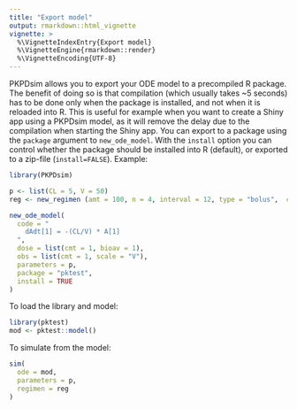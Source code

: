 ```yaml
---
title: "Export model"
output: rmarkdown::html_vignette
vignette: >
  %\VignetteIndexEntry{Export model}
  %\VignetteEngine{rmarkdown::render}
  %\VignetteEncoding{UTF-8}
---
```


PKPDsim allows you to export your ODE model to a precompiled R package. The benefit of doing so is that compilation (which usually takes ~5 seconds) has to be done only when the package is installed, and not when it is reloaded into R. This is useful for example when you want to create a Shiny app using a PKPDsim model, as it will remove the delay due to the compilation when starting the Shiny app. You can export to a package using the `package` argument to `new_ode_model`. With the `install` option you can control whether the package should be installed into R (default), or exported to a zip-file (`install=FALSE`). Example:

```r
library(PKPDsim)
```

```r
p <- list(CL = 5, V = 50)
reg <- new_regimen (amt = 100, n = 4, interval = 12, type = "bolus",  cmt=1)

new_ode_model(
  code = "
    dAdt[1] = -(CL/V) * A[1]
  ",
  dose = list(cmt = 1, bioav = 1),
  obs = list(cmt = 1, scale = "V"),
  parameters = p,
  package = "pktest",
  install = TRUE
)
```

To load the library and model:

```r
library(pktest)
mod <- pktest::model()
```

To simulate from the model:

```r
sim(
  ode = mod, 
  parameters = p, 
  regimen = reg
)
```
    
